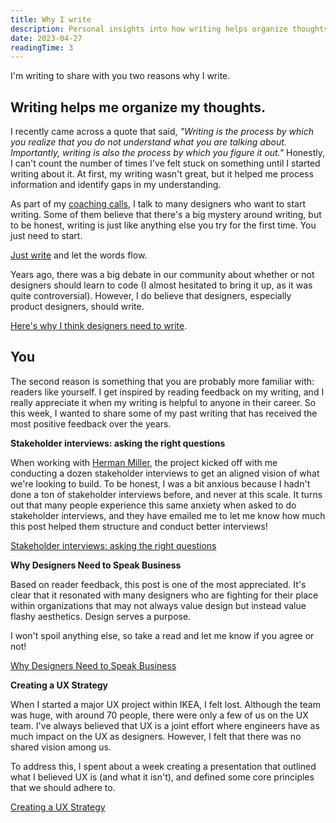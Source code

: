 ```yaml
---
title: Why I write
description: Personal insights into how writing helps organize thoughts and connect with readers, while exploring its importance for designers.
date: 2023-04-27
readingTime: 3
---
```


I'm writing to share with you two reasons why I write.

## Writing helps me organize my thoughts.

I recently came across a quote that said, _"Writing is the process by which you realize that you do not understand what you are talking about. Importantly, writing is also the process by which you figure it out."_ Honestly, I can't count the number of times I've felt stuck on something until I started writing about it. At first, my writing wasn't great, but it helped me process information and identify gaps in my understanding.

As part of my [coaching calls](/coaching), I talk to many designers who want to start writing. Some of them believe that there's a big mystery around writing, but to be honest, writing is just like anything else you try for the first time. You just need to start.

[Just write](/justwrite/) and let the words flow.

Years ago, there was a big debate in our community about whether or not designers should learn to code (I almost hesitated to bring it up, as it was quite controversial). However, I do believe that designers, especially product designers, should write.

[Here's why I think designers need to write](/designers-write/).

## You

The second reason is something that you are probably more familiar with: readers like yourself. I get inspired by reading feedback on my writing, and I really appreciate it when my writing is helpful to anyone in their career. So this week, I wanted to share some of my past writing that has received the most positive feedback over the years.

**Stakeholder interviews: asking the right questions**

When working with [Herman Miller](/case/hermanmiller/), the project kicked off with me conducting a dozen stakeholder interviews to get an aligned vision of what we're looking to build. To be honest, I was a bit anxious because I hadn't done a ton of stakeholder interviews before, and never at this scale. It turns out that many people experience this same anxiety when asked to do stakeholder interviews, and they have emailed me to let me know how much this post helped them structure and conduct better interviews!

[Stakeholder interviews: asking the right questions](/stakeholder/)

**Why Designers Need to Speak Business**

Based on reader feedback, this post is one of the most appreciated. It's clear that it resonated with many designers who are fighting for their place within organizations that may not always value design but instead value flashy aesthetics. Design serves a purpose.

I won't spoil anything else, so take a read and let me know if you agree or not!

[Why Designers Need to Speak Business](/speak-business/)

**Creating a UX Strategy**

When I started a major UX project within IKEA, I felt lost. Although the team was huge, with around 70 people, there were only a few of us on the UX team. I've always believed that UX is a joint effort where engineers have as much impact on the UX as designers. However, I felt that there was no shared vision among us.

To address this, I spent about a week creating a presentation that outlined what I believed UX is (and what it isn't), and defined some core principles that we should adhere to.

[Creating a UX Strategy](/uxstrategy/)